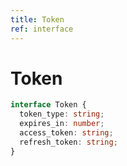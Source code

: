 ```yaml
---
title: Token
ref: interface
---
```


# Token

```ts
interface Token {
  token_type: string;
  expires_in: number;
  access_token: string;
  refresh_token: string;
}
```
